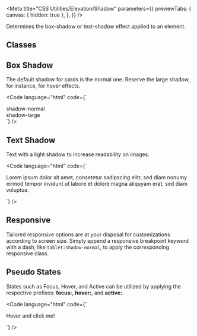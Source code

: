 
<Meta
  title="CSS Utilities/Elevation/Shadow"
  parameters={{
    previewTabs: {
      canvas: { hidden: true },
    },
  }}
/>

<Banner label="Shadow" section="CSS Utilities" color="yellow" puzzle />

<Lead>Determines the box-shadow or text-shadow effect applied to an element.</Lead>

## Classes

<CssElevationShadow />

## Box Shadow

The default shadow for cards is the normal one. Reserve the large shadow, for instance, for hover effects.

<Code
  language="html"
  code={`
<div class="flex align-items-center justify-content-center gap-xx-large">
    <div class="shadow-normal flex align-items-center justify-content-center bg-green radius-normal p-normal">shadow-normal</div>
    <div class="shadow-large flex align-items-center justify-content-center bg-green radius-normal p-normal">shadow-large</div>
</div>
`}
/>

## Text Shadow

Text with a light shadow to increase readability on images.

<Code
  language="html"
  code={`
<p class="text-shadow">Lorem ipsum dolor sit amet, consetetur sadipscing elitr, sed diam nonumy eirmod tempor invidunt ut labore et dolore magna aliquyam erat, sed diam voluptua.</p>
`}
/>


## Responsive

Tailored responsive options are at your disposal for customizations according to screen size.
Simply append a responsive breakpoint keyword with a dash, like `tablet:shadow-normal`, to apply the corresponding responsive class.

<CssResponsiveTable />

## Pseudo States

States such as Focus, Hover, and Active can be utilized by applying the respective prefixes: **focus:**, **hover:**, and **active:**.

<Code
  language="html"
  code={`
<div class="bg-green-3 hover:shadow-normal active:shadow-large cursor-pointer">
  <p class="p-normal">Hover and click me!</p>
</div>
`}
/>

<Footer>
  <LinkCards>
    <LinkCard
      pageTitle="Foundation/Elevation"
      description="Elevation involves the strategic application of shadow and depth to elements, enhancing visual hierarchy and providing depth cues within the user interface"
    />
    <LinkCard
      pageTitle="Tokens/Overview"
      description="Design tokens serve as the definitive source for naming and storing design choices."
    />
  </LinkCards>
</Footer>
